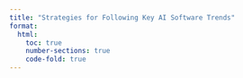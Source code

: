 ```yaml
---
title: "Strategies for Following Key AI Software Trends"
format:
  html:
    toc: true
    number-sections: true
    code-fold: true
---
```

